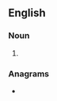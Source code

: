 ==English==

===Noun===
{{head|en|noun form}}

# {{plural of|en|misdoer}}

===Anagrams===
* {{anagrams|en|a=deimorss|Mesidors|Messidor|osmerids}}